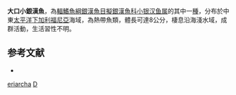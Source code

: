 {{Speciesbox 
| status = LC
| status_system = IUCN3.1
| taxon = Atherinella eriarcha
| authority =  [[Jordan|Jordan]] & [[Gilbert|Gilbert]], 1882
| synonyms = *''Eurystole eriarcha'', Jordan & Gilbert, 1882
}}
'''大口小銀漢魚'''，為[[輻鰭魚綱|輻鰭魚綱]][[銀漢魚目|銀漢魚目]][[擬銀漢魚科|擬銀漢魚科]][[小银汉鱼属|小银汉鱼属]]的其中一[[種|種]]，分布於中東[[太平洋|太平洋]][[下加利福尼亞|下加利福尼亞]]海域，為熱帶魚類，體長可達8公分，棲息沿海淺水域，成群活動，生活習性不明。

==参考文献==
*{{FishBase_species|genus=Atherinella|species=eriarcha|year=2016|month=3}}

{{Taxonbar|from=Q2354275}}

[[Category:小銀漢魚屬|eriarcha]]
[[Category:1882年描述的鱼类|D]]